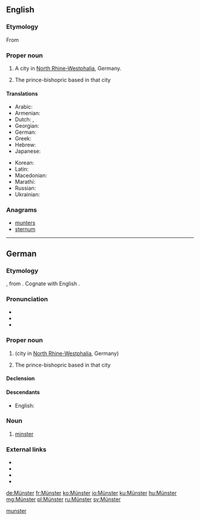 {{also|Munster}}
==English==
{{wikipedia}}
{{wikipedia|Prince-Bishopric of Münster}}

===Etymology===
From {{etyl|de|en}} {{l|de|Münster}}

===Proper noun===
{{en-proper noun}}

# A city in [[North Rhine-Westphalia]], Germany.
# {{lb|en|historical}} The prince-bishopric based in that city

====Translations====
{{trans-top|city in North Rhine-Westphalia}}
* Arabic: {{t|ar|مونستر}}
* Armenian: {{t|hy|Մյունստեր}}
* Dutch: {{t|nl|Munster}}, {{t|nl|Münster}}
* Georgian: {{t|ka|მიუნსტერი}}
* German: {{t+|de|Münster}}
* Greek: {{t|el|Μύνστερ}}
* Hebrew: {{t|he|מינסטר}}
* Japanese: {{t|ja|ミュンスター|sc=Jpan}}
{{trans-mid}}
* Korean: {{t|ko|뮌스터|sc=Kore}}
* Latin: {{t|la|Monasterium}}
* Macedonian: {{t|mk|Минстер|m|tr=Mínster|sc=Cyrl}}
* Marathi: {{t|mr|म्युन्स्टर|sc=Deva}}
* Russian: {{t+|ru|Мюнстер|m|sc=Cyrl}}
* Ukrainian: {{t|uk|Мюнстер|sc=Cyrl}}
{{trans-bottom}}

===Anagrams===
* [[munters#English|munters]]
* [[sternum#English|sternum]]

[[Category:English terms spelled with Ü|munster]]

----

==German==

===Etymology===
{{bor|de|la|monastērium}}, from {{der|de|grc|μοναστήριον}}. Cognate with English {{m|en|minster}}.

===Pronunciation===
* {{IPA|/ˈmʏnstɐ/|lang=de}}
* {{hyphenation|Müns|ter|lang=de}}
* {{audio|De-Münster.ogg|Audio|lang=de}}

===Proper noun===
{{de-proper noun|n}}

# {{l|en|Münster}} (city in [[North Rhine-Westphalia]], Germany)
# {{lb|de|historical}} The prince-bishopric based in that city

====Declension====
{{rfinfl|de|proper noun}}

====Descendants====
* English: {{l|en|Münster}}

===Noun===
{{de-noun|n|g2=m||Münster}}

# [[minster]] {{gloss|monastic church}}

===External links===
* {{pedia|lang=de}}
* {{pedia|lang=de|Münster (Kirche)}}
* {{pedia|lang=de|Münster (Westfalen)}}
* {{pedia|lang=de|Hochstift Münster}}

{{catlangcode|de|Architecture|Christianity|Cities}}

[[de:Münster]]
[[fr:Münster]]
[[ko:Münster]]
[[io:Münster]]
[[ku:Münster]]
[[hu:Münster]]
[[mg:Münster]]
[[pl:Münster]]
[[ru:Münster]]
[[sv:Münster]]